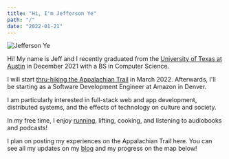 ```yaml
---
title: "Hi, I'm Jefferson Ye"
path: "/"
date: "2022-01-21"
---
```



![Jefferson Ye](../images/about/BigBend2022.jpg)

Hi! My name is Jeff and I recently graduated from the [University of Texas at Austin](https://www.cs.utexas.edu/) in December 2021 with a BS in Computer Science.

I will start [thru-hiking the Appalachian Trail](/appalachian_trail) in March 2022. Afterwards, I'll be starting as a Software Development Engineer at Amazon in Denver.

I am particularly interested in full-stack web and app development, distributed systems, and the effects of technology on culture and society.

In my free time, I enjoy [running](https://www.strava.com/athletes/46494495), lifting, cooking, and listening to audiobooks and podcasts!

I plan on posting my experiences on the Appalachian Trail here. You can see all my updates on my [blog](/blog) and my progress on the map below!

<BlogMap />
